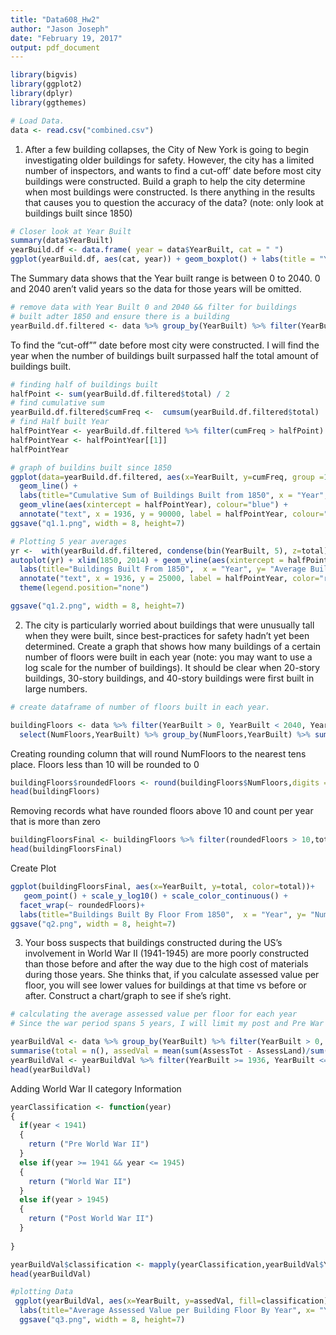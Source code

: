 ```yaml
---
title: "Data608_Hw2"
author: "Jason Joseph"
date: "February 19, 2017"
output: pdf_document
---
```


```r
library(bigvis)
library(ggplot2)
library(dplyr)
library(ggthemes)
```

```r
# Load Data.
data <- read.csv("combined.csv")
```


1. After a few building collapses, the City of New York is going to begin investigating older
buildings for safety. However, the city has a limited number of inspectors, and wants to find a
cut-off' date before most city buildings were constructed. Build a graph to help the city
determine when most buildings were constructed. Is there anything in the results that causes
you to question the accuracy of the data? (note: only look at buildings built since 1850)

```r
# Closer look at Year Built
summary(data$YearBuilt)
yearBuild.df <- data.frame( year = data$YearBuilt, cat = " ")
ggplot(yearBuild.df, aes(cat, year)) + geom_boxplot() + labs(title = "Year Built Box Plot") + xlab("")
```
The Summary data shows that the Year built range is between 0 to 2040. 
0 and 2040 aren't valid years so the data for those years will be omitted. 

```r
# remove data with Year Built 0 and 2040 && filter for buildings
# built adter 1850 and ensure there is a building
yearBuild.df.filtered <- data %>% group_by(YearBuilt) %>% filter(YearBuilt > 0, YearBuilt < 2040, YearBuilt > 1850, NumFloors !=0)%>% summarise(total = n())
```

To find the "cut-off"" date before most city were constructed. I will find the year when the number
of buildings built surpassed half the total amount of buildings built.

```r
# finding half of buildings built
halfPoint <- sum(yearBuild.df.filtered$total) / 2
# find cumulative sum 
yearBuild.df.filtered$cumFreq <-  cumsum(yearBuild.df.filtered$total)
# find Half built Year
halfPointYear <- yearBuild.df.filtered %>% filter(cumFreq > halfPoint) %>% slice(1) %>% select(YearBuilt)
halfPointYear <- halfPointYear[[1]]
halfPointYear
```

```r
# graph of buildins built since 1850
ggplot(data=yearBuild.df.filtered, aes(x=YearBuilt, y=cumFreq, group =1)) +
  geom_line() +
  labs(title="Cumulative Sum of Buildings Built from 1850", x = "Year", y= "Cumulative Sum") +
  geom_vline(aes(xintercept = halfPointYear), colour="blue") +
  annotate("text", x = 1936, y = 90000, label = halfPointYear, colour="red")
ggsave("q1.1.png", width = 8, height=7)
```


```r
# Plotting 5 year averages
yr <-  with(yearBuild.df.filtered, condense(bin(YearBuilt, 5), z=total))
autoplot(yr) + xlim(1850, 2014) + geom_vline(aes(xintercept = halfPointYear)) +
  labs(title="Buildings Built From 1850",  x = "Year", y= "Average Built")+
  annotate("text", x = 1936, y = 25000, label = halfPointYear, color="red") +
  theme(legend.position="none")

ggsave("q1.2.png", width = 8, height=7)
```


2. The city is particularly worried about buildings that were unusually tall when they were
built, since best-practices for safety hadn't yet been determined. Create a graph that shows
how many buildings of a certain number of floors were built in each year (note: you may
want to use a log scale for the number of buildings). It should be clear when 20-story
buildings, 30-story buildings, and 40-story buildings were first built in large numbers.

```r
# create dataframe of number of floors built in each year. 

buildingFloors <- data %>% filter(YearBuilt > 0, YearBuilt < 2040, YearBuilt > 1850, NumFloors !=0, NumBldgs > 0) %>%
  select(NumFloors,YearBuilt) %>% group_by(NumFloors,YearBuilt) %>% summarise(total = n())
```  

Creating rounding column that will round NumFloors to the nearest tens place. Floors less than 10 will be rounded
to 0

```r
buildingFloors$roundedFloors <- round(buildingFloors$NumFloors,digits = -1) 
head(buildingFloors)
```


Removing records what have rounded floors above 10 and count per year that is more than zero 
```r
buildingFloorsFinal <- buildingFloors %>% filter(roundedFloors > 10,total > 0)
head(buildingFloorsFinal)
```
Create Plot

```r
ggplot(buildingFloorsFinal, aes(x=YearBuilt, y=total, color=total))+
   geom_point() + scale_y_log10() + scale_color_continuous() +  
  facet_wrap(~ roundedFloors)+
  labs(title="Buildings Built By Floor From 1850",  x = "Year", y= "Number Buildings")
ggsave("q2.png", width = 8, height=7)
```


3. Your boss suspects that buildings constructed during the US's involvement in World War
II (1941-1945) are more poorly constructed than those before and after the way due to the
high cost of materials during those years. She thinks that, if you calculate assessed value
per floor, you will see lower values for buildings at that time vs before or after. Construct a
chart/graph to see if she's right.


```r
# calculating the average assessed value per floor for each year
# Since the war period spans 5 years, I will limit my post and Pre War data rage to 5 years before and after

yearBuildVal <- data %>% group_by(YearBuilt) %>% filter(YearBuilt > 0, YearBuilt < 2040, YearBuilt > 1850, NumFloors !=0) %>% 
summarise(total = n(), assedVal = mean(sum(AssessTot - AssessLand)/sum(NumFloors)))
yearBuildVal <- yearBuildVal %>% filter(YearBuilt >= 1936, YearBuilt <= 1951)
head(yearBuildVal)
```
Adding World War II category Information

```r
yearClassification <- function(year)
{
  if(year < 1941)
  {
    return ("Pre World War II")
  }
  else if(year >= 1941 && year <= 1945)
  {
    return ("World War II")
  }
  else if(year > 1945)
  {
    return ("Post World War II")
  }
    
}

yearBuildVal$classification <- mapply(yearClassification,yearBuildVal$YearBuilt)
head(yearBuildVal)
```


```r
#plotting Data
 ggplot(yearBuildVal, aes(x=YearBuilt, y=assedVal, fill=classification)) + geom_bar(stat="identity")+
  labs(title="Average Assessed Value per Building Floor By Year", x= "Year", y= "Value in Dollars")
  ggsave("q3.png", width = 8, height=7)
```
